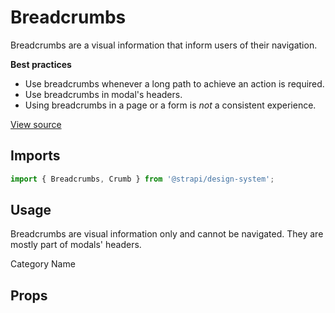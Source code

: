 <!--- Breadcrumbs.stories.mdx --->



<Meta title="Design System/Components/Breadcrumbs" component={Breadcrumbs} />

# Breadcrumbs

Breadcrumbs are a visual information that inform users of their navigation.

**Best practices**

- Use breadcrumbs whenever a long path to achieve an action is required.
- Use breadcrumbs in modal's headers.
- Using breadcrumbs in a page or a form is _not_ a consistent experience.

[View source](https://github.com/strapi/design-system/tree/main/packages/strapi-design-system/src/Breadcrumbs)

## Imports

```js
import { Breadcrumbs, Crumb } from '@strapi/design-system';
```

## Usage

Breadcrumbs are visual information only and cannot be navigated. They are mostly part of modals' headers.

<Canvas>
  <Story name="base">
    <Stack horizontal spacing={3}>
      <CollectionType />
      <Breadcrumbs label="Category model, name field">
        <Crumb>Category</Crumb>
        <Crumb>Name</Crumb>
      </Breadcrumbs>
    </Stack>
  </Story>
</Canvas>

## Props

<ArgsTable of={Breadcrumbs} />
